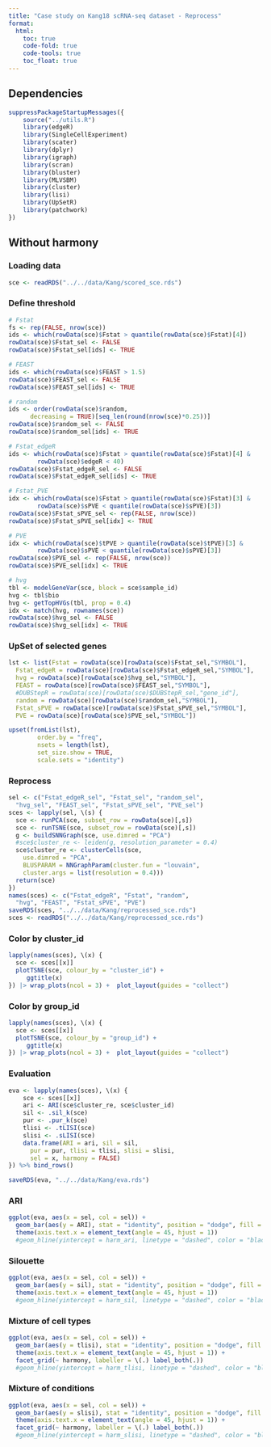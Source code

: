 ```yaml
---
title: "Case study on Kang18 scRNA-seq dataset - Reprocess"
format:
  html:
    toc: true
    code-fold: true
    code-tools: true
    toc_float: true
---
```


## Dependencies
```r
suppressPackageStartupMessages({
    source("../utils.R")
    library(edgeR)
    library(SingleCellExperiment)
    library(scater)
    library(dplyr)
    library(igraph)
    library(scran)
    library(bluster)
    library(MLVSBM)
    library(cluster)
    library(lisi)
    library(UpSetR)
    library(patchwork)
})
```

## Without harmony

### Loading data
```r
sce <- readRDS("../../data/Kang/scored_sce.rds")
```

### Define threshold
```r
# Fstat
fs <- rep(FALSE, nrow(sce))
ids <- which(rowData(sce)$Fstat > quantile(rowData(sce)$Fstat)[4])
rowData(sce)$Fstat_sel <- FALSE
rowData(sce)$Fstat_sel[ids] <- TRUE

# FEAST
ids <- which(rowData(sce)$FEAST > 1.5)
rowData(sce)$FEAST_sel <- FALSE
rowData(sce)$FEAST_sel[ids] <- TRUE

# random
ids <- order(rowData(sce)$random,
      decreasing = TRUE)[seq_len(round(nrow(sce)*0.25))]
rowData(sce)$random_sel <- FALSE
rowData(sce)$random_sel[ids] <- TRUE

# Fstat_edgeR
ids <- which(rowData(sce)$Fstat > quantile(rowData(sce)$Fstat)[4] &
        rowData(sce)$edgeR < 40)
rowData(sce)$Fstat_edgeR_sel <- FALSE
rowData(sce)$Fstat_edgeR_sel[ids] <- TRUE

# Fstat_PVE 
idx <- which(rowData(sce)$Fstat > quantile(rowData(sce)$Fstat)[3] &
        rowData(sce)$sPVE < quantile(rowData(sce)$sPVE)[3])
rowData(sce)$Fstat_sPVE_sel <- rep(FALSE, nrow(sce))
rowData(sce)$Fstat_sPVE_sel[idx] <- TRUE

# PVE
idx <- which(rowData(sce)$tPVE > quantile(rowData(sce)$tPVE)[3] &
        rowData(sce)$sPVE < quantile(rowData(sce)$sPVE)[3])
rowData(sce)$PVE_sel <- rep(FALSE, nrow(sce))
rowData(sce)$PVE_sel[idx] <- TRUE

# hvg
tbl <- modelGeneVar(sce, block = sce$sample_id)
hvg <- tbl$bio
hvg <- getTopHVGs(tbl, prop = 0.4)
idx <- match(hvg, rownames(sce))
rowData(sce)$hvg_sel <- FALSE
rowData(sce)$hvg_sel[idx] <- TRUE
```

### UpSet of selected genes
```r
lst <- list(Fstat = rowData(sce)[rowData(sce)$Fstat_sel,"SYMBOL"], 
  Fstat_edgeR = rowData(sce)[rowData(sce)$Fstat_edgeR_sel,"SYMBOL"],
  hvg = rowData(sce)[rowData(sce)$hvg_sel,"SYMBOL"],
  FEAST = rowData(sce)[rowData(sce)$FEAST_sel,"SYMBOL"],
  #DUBStepR = rowData(sce)[rowData(sce)$DUBStepR_sel,"gene_id"],
  random = rowData(sce)[rowData(sce)$random_sel,"SYMBOL"],
  Fstat_sPVE = rowData(sce)[rowData(sce)$Fstat_sPVE_sel,"SYMBOL"],
  PVE = rowData(sce)[rowData(sce)$PVE_sel,"SYMBOL"])

upset(fromList(lst),
        order.by = "freq",
        nsets = length(lst),
        set_size.show = TRUE,
        scale.sets = "identity")
```

### Reprocess
```r
sel <- c("Fstat_edgeR_sel", "Fstat_sel", "random_sel",
  "hvg_sel", "FEAST_sel", "Fstat_sPVE_sel", "PVE_sel")
sces <- lapply(sel, \(s) {
  sce <- runPCA(sce, subset_row = rowData(sce)[,s])
  sce <- runTSNE(sce, subset_row = rowData(sce)[,s])
  g <- buildSNNGraph(sce, use.dimred = "PCA")
  #sce$cluster_re <- leiden(g, resolution_parameter = 0.4)
  sce$cluster_re <- clusterCells(sce,
    use.dimred = "PCA",
    BLUSPARAM = NNGraphParam(cluster.fun = "louvain",
    cluster.args = list(resolution = 0.4)))
  return(sce)
})
names(sces) <- c("Fstat_edgeR", "Fstat", "random",
  "hvg", "FEAST", "Fstat_sPVE", "PVE")
saveRDS(sces, "../../data/Kang/reprocessed_sce.rds")
sces <- readRDS("../../data/Kang/reprocessed_sce.rds")
```


::: {.panel-tabset}
### Color by cluster_id
```r
lapply(names(sces), \(x) {
  sce <- sces[[x]]
  plotTSNE(sce, colour_by = "cluster_id") + 
     ggtitle(x)
}) |> wrap_plots(ncol = 3) +  plot_layout(guides = "collect")
```

### Color by group_id
```r
lapply(names(sces), \(x) {
  sce <- sces[[x]]
  plotTSNE(sce, colour_by = "group_id") + 
     ggtitle(x)
}) |> wrap_plots(ncol = 3) +  plot_layout(guides = "collect")
```

:::

### Evaluation
```r
eva <- lapply(names(sces), \(x) {
    sce <- sces[[x]]
    ari <- ARI(sce$cluster_re, sce$cluster_id)
    sil <- .sil_k(sce)
    pur <- .pur_k(sce)
    tlisi <- .tLISI(sce)
    slisi <- .sLISI(sce)
    data.frame(ARI = ari, sil = sil, 
      pur = pur, tlisi = tlisi, slisi = slisi,
      sel = x, harmony = FALSE)
}) %>% bind_rows()

saveRDS(eva, "../../data/Kang/eva.rds")
```


::: {.panel-tabset}

### ARI
```r
ggplot(eva, aes(x = sel, col = sel)) +
  geom_bar(aes(y = ARI), stat = "identity", position = "dodge", fill = "white") +
  theme(axis.text.x = element_text(angle = 45, hjust = 1)) 
  #geom_hline(yintercept = harm_ari, linetype = "dashed", color = "black")
```

### Silouette 
```r
ggplot(eva, aes(x = sel, col = sel)) +
  geom_bar(aes(y = sil), stat = "identity", position = "dodge", fill = "white") +
  theme(axis.text.x = element_text(angle = 45, hjust = 1)) 
  #geom_hline(yintercept = harm_sil, linetype = "dashed", color = "black")
```

### Mixture of cell types
```r
ggplot(eva, aes(x = sel, col = sel)) +
  geom_bar(aes(y = tlisi), stat = "identity", position = "dodge", fill = "white") +
  theme(axis.text.x = element_text(angle = 45, hjust = 1)) + 
  facet_grid(~ harmony, labeller = \(.) label_both(.)) 
  #geom_hline(yintercept = harm_tlisi, linetype = "dashed", color = "black")
```

### Mixture of conditions
```r
ggplot(eva, aes(x = sel, col = sel)) +
  geom_bar(aes(y = slisi), stat = "identity", position = "dodge", fill = "white") +
  theme(axis.text.x = element_text(angle = 45, hjust = 1)) + 
  facet_grid(~ harmony, labeller = \(.) label_both(.)) 
  #geom_hline(yintercept = harm_slisi, linetype = "dashed", color = "black")
```
:::





